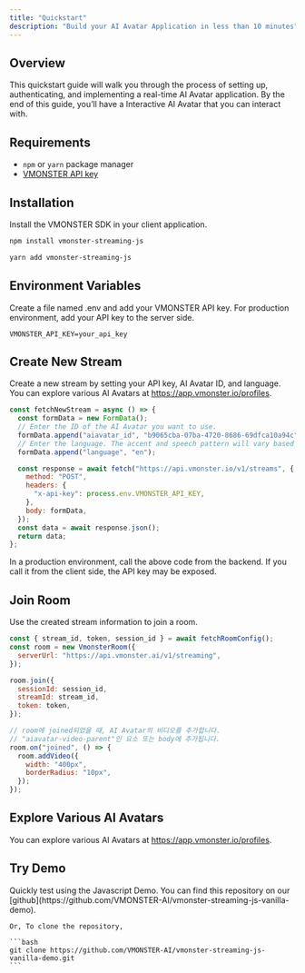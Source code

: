 ```yaml
---
title: "Quickstart"
description: "Build your AI Avatar Application in less than 10 minutes"
---
```


## Overview

This quickstart guide will walk you through the process of setting up, authenticating, and implementing a real-time AI Avatar application.
By the end of this guide, you’ll have a Interactive AI Avatar that you can interact with.

## Requirements

- `npm` or `yarn` package manager
- [VMONSTER API key](https://app.vmonster.io/api-key)

## Installation

Install the VMONSTER SDK in your client application.

<CodeGroup>

```bash npm
npm install vmonster-streaming-js 
```


```bash yarn
yarn add vmonster-streaming-js
```

</CodeGroup>

## Environment Variables

Create a file named .env and add your VMONSTER API key. For production environment, add your API key to the server side.

```text .env
VMONSTER_API_KEY=your_api_key
```

## Create New Stream

Create a new stream by setting your API key, AI Avatar ID, and language.
You can explore various AI Avatars at https://app.vmonster.io/profiles.

```javascript
const fetchNewStream = async () => {
  const formData = new FormData();
  // Enter the ID of the AI Avatar you want to use.
  formData.append("aiavatar_id", "b9065cba-07ba-4720-8686-69dfca10a94c");
  // Enter the language. The accent and speech pattern will vary based on the language.
  formData.append("language", "en");

  const response = await fetch("https://api.vmonster.io/v1/streams", {
    method: "POST",
    headers: {
      "x-api-key": process.env.VMONSTER_API_KEY,
    },
    body: formData,
  });
  const data = await response.json();
  return data;
};
```

In a production environment, call the above code from the backend. If you call it from the client side, the API key may be exposed.

## Join Room

Use the created stream information to join a room.

```javascript
const { stream_id, token, session_id } = await fetchRoomConfig();
const room = new VmonsterRoom({
  serverUrl: "https://api.vmonster.ai/v1/streaming",
});

room.join({
  sessionId: session_id,
  streamId: stream_id,
  token: token,
});

// room에 joined되었을 때, AI Avatar의 비디오를 추가합니다.
// "aiavatar-video-parent"인 요소 또는 body에 추가됩니다.
room.on("joined", () => {
  room.addVideo({
    width: "400px",
    borderRadius: "10px",
  });
});
```

## Explore Various AI Avatars

You can explore various AI Avatars at https://app.vmonster.io/profiles.

## Try Demo

<AccordionGroup>
  <Accordion title="Clone Javascript Demo" icon="github">
    Quickly test using the Javascript Demo.  You can find this repository on our
    [github](https://github.com/VMONSTER-AI/vmonster-streaming-js-vanilla-demo).

    Or, To clone the repository,

    ```bash
    git clone https://github.com/VMONSTER-AI/vmonster-streaming-js-vanilla-demo.git
    ```
  </Accordion>
</AccordionGroup>